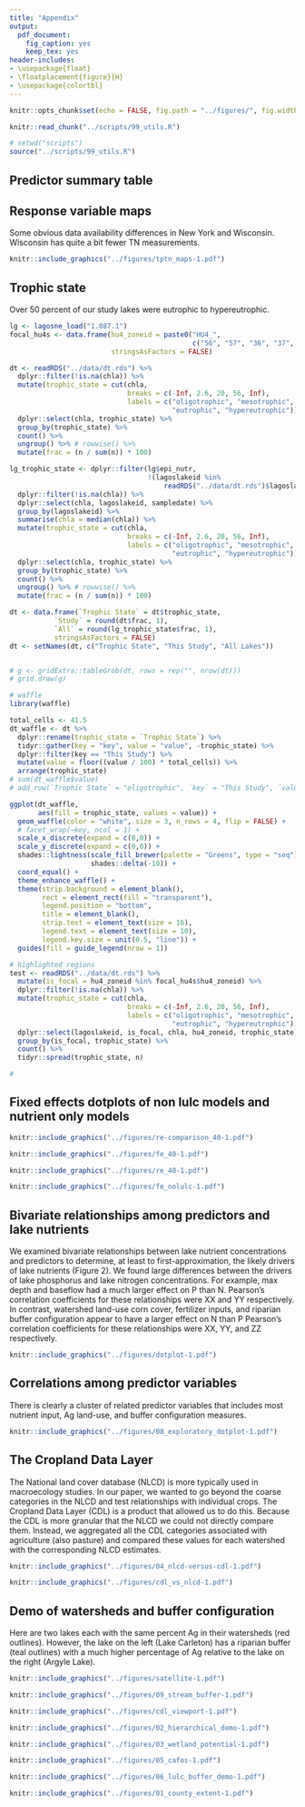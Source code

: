 ```yaml
---
title: "Appendix"
output:
  pdf_document:
    fig_caption: yes
    keep_tex: yes
header-includes: 
- \usepackage{float}
- \floatplacement{figure}{H}
- \usepackage{colortbl}
---
```


\arrayrulecolor{white}
```r
knitr::opts_chunk$set(echo = FALSE, fig.path = "../figures/", fig.width = 5, fig.height = 5, dev = c("pdf"))
```

```r
knitr::read_chunk("../scripts/99_utils.R")
```

```r
# setwd("scripts")
source("../scripts/99_utils.R")
```

\pagebreak

## Predictor summary table

\includegraphics[width=5in]{"../tables/01_predictors"}

\pagebreak

## Response variable maps

Some obvious data availability differences in New York and Wisconsin. Wisconsin has quite a bit fewer TN measurements.

```r
knitr::include_graphics("../figures/tptn_maps-1.pdf")
```

## Trophic state

Over 50 percent of our study lakes were eutrophic to hypereutrophic.

```r
lg <- lagosne_load("1.087.1")
focal_hu4s <- data.frame(hu4_zoneid = paste0("HU4_", 
                                             c("56", "57", "36", "37", "38")), 
                         stringsAsFactors = FALSE)

dt <- readRDS("../data/dt.rds") %>%
  dplyr::filter(!is.na(chla)) %>%
  mutate(trophic_state = cut(chla, 
                             breaks = c(-Inf, 2.6, 20, 56, Inf), 
                             labels = c("oligotrophic", "mesotrophic", 
                                        "eutrophic", "hypereutrophic"))) %>%
  dplyr::select(chla, trophic_state) %>%
  group_by(trophic_state) %>%
  count() %>%
  ungroup() %>% # rowwise() %>%
  mutate(frac = (n / sum(n)) * 100)

lg_trophic_state <- dplyr::filter(lg$epi_nutr, 
                                  !(lagoslakeid %in%
                                      readRDS("../data/dt.rds")$lagoslakeid)) %>%
  dplyr::filter(!is.na(chla)) %>%
  dplyr::select(chla, lagoslakeid, sampledate) %>%
  group_by(lagoslakeid) %>%
  summarise(chla = median(chla)) %>%
  mutate(trophic_state = cut(chla, 
                             breaks = c(-Inf, 2.6, 20, 56, Inf), 
                             labels = c("oligotrophic", "mesotrophic", 
                                        "eutrophic", "hypereutrophic"))) %>%
  dplyr::select(chla, trophic_state) %>%
  group_by(trophic_state) %>%
  count() %>%
  ungroup() %>% # rowwise() %>%
  mutate(frac = (n / sum(n)) * 100)

dt <- data.frame(`Trophic State` = dt$trophic_state, 
           `Study` = round(dt$frac, 1), 
           `All` = round(lg_trophic_state$frac, 1), 
           stringsAsFactors = FALSE)
dt <- setNames(dt, c("Trophic State", "This Study", "All Lakes"))


# g <- gridExtra::tableGrob(dt, rows = rep("", nrow(dt)))
# grid.draw(g)
```

```r
# waffle
library(waffle)

total_cells <- 41.5
dt_waffle <- dt %>% 
  dplyr::rename(trophic_state = `Trophic State`) %>%
  tidyr::gather(key = "key", value = "value", -trophic_state) %>%
  dplyr::filter(key == "This Study") %>%
  mutate(value = floor((value / 100) * total_cells)) %>%
  arrange(trophic_state)
# sum(dt_waffle$value)
# add_row(`Trophic State` = "oligotrophic", `key` = "This Study", `value` = 2) %>%

ggplot(dt_waffle,
       aes(fill = trophic_state, values = value)) +
  geom_waffle(color = "white", size = 3, n_rows = 4, flip = FALSE) +
  # facet_wrap(~key, ncol = 1) +
  scale_x_discrete(expand = c(0,0)) +
  scale_y_discrete(expand = c(0,0)) +
  shades::lightness(scale_fill_brewer(palette = "Greens", type = "seq"), 
                    shades::delta(-10)) +
  coord_equal() +
  theme_enhance_waffle() + 
  theme(strip.background = element_blank(), 
        rect = element_rect(fill = "transparent"), 
        legend.position = "bottom", 
        title = element_blank(), 
        strip.text = element_text(size = 16), 
        legend.text = element_text(size = 10), 
        legend.key.size = unit(0.5, "line")) + 
  guides(fill = guide_legend(nrow = 1))

# highlighted regions
test <- readRDS("../data/dt.rds") %>%
  mutate(is_focal = hu4_zoneid %in% focal_hu4s$hu4_zoneid) %>%
  dplyr::filter(!is.na(chla)) %>%
  mutate(trophic_state = cut(chla, 
                             breaks = c(-Inf, 2.6, 20, 56, Inf), 
                             labels = c("oligotrophic", "mesotrophic", 
                                        "eutrophic", "hypereutrophic"))) %>%
  dplyr::select(lagoslakeid, is_focal, chla, hu4_zoneid, trophic_state) %>%
  group_by(is_focal, trophic_state) %>%
  count() %>%
  tidyr::spread(trophic_state, n)
```

```r
# 
```

\pagebreak

## Fixed effects dotplots of non lulc models and nutrient only models

```r
knitr::include_graphics("../figures/re-comparison_40-1.pdf")
```

```r
knitr::include_graphics("../figures/fe_40-1.pdf")
```

```r
knitr::include_graphics("../figures/re_40-1.pdf")
```
\pagebreak

```r
knitr::include_graphics("../figures/fe_nolulc-1.pdf")
```

\pagebreak

## Bivariate relationships among predictors and lake nutrients

We examined bivariate relationships between lake nutrient concentrations and predictors to determine, at least to first-approximation, the likely drivers of lake nutrients (Figure 2). 
We found large differences between the drivers of lake phosphorus and lake nitrogen concentrations. 
For example, max depth and baseflow had a much larger effect on P than N. Pearson’s correlation coefficients for these relationships were XX and YY respectively. 
In contrast, watershed land-use corn cover, fertilizer inputs, and riparian buffer configuration appear to have a larger effect on N than P Pearson’s correlation coefficients for these relationships were XX, YY, and ZZ respectively. 

```r
knitr::include_graphics("../figures/dotplot-1.pdf")
```

\pagebreak

## Correlations among predictor variables

There is clearly a cluster of related predictor variables that includes most nutrient input, Ag land-use, and buffer configuration measures.

```r
knitr::include_graphics("../figures/08_exploratory_dotplot-1.pdf")
```

\pagebreak

## The Cropland Data Layer

The National land cover database (NLCD) is more typically used in macroecology studies. In our paper, we wanted to go beyond the coarse categories in the NLCD and test relationships with individual crops. The Cropland Data Layer (CDL) is a product that allowed us to do this. Because the CDL is more granular that the NLCD we could not directly compare them. Instead, we aggregated all the CDL categories associated with agriculture (also pasture) and compared these values for each watershed with the corresponding NLCD estimates.

```r
knitr::include_graphics("../figures/04_nlcd-versus-cdl-1.pdf")
```

```r
knitr::include_graphics("../figures/cdl_vs_nlcd-1.pdf")
```

\pagebreak

## Demo of watersheds and buffer configuration

Here are two lakes each with the same percent Ag in their watersheds (red outlines). However, the lake on the left (Lake Carleton) has a riparian buffer (teal outlines) with a much higher percentage of Ag relative to the lake on the right (Argyle Lake).

```r
knitr::include_graphics("../figures/satellite-1.pdf")
```

\pagebreak

```r
knitr::include_graphics("../figures/09_stream_buffer-1.pdf")
```

```r
knitr::include_graphics("../figures/cdl_viewport-1.pdf")
```

```r
knitr::include_graphics("../figures/02_hierarchical_demo-1.pdf")
```

```r
knitr::include_graphics("../figures/03_wetland_potential-1.pdf")
```

```r
knitr::include_graphics("../figures/05_cafos-1.pdf")
```

```r
knitr::include_graphics("../figures/06_lulc_buffer_demo-1.pdf")
```

```r
knitr::include_graphics("../figures/01_county_extent-1.pdf")
```